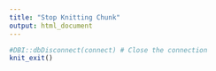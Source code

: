 ---
title: "Stop Knitting Chunk"
output: html_document
---

```{r, stop_knitting}

#DBI::dbDisconnect(connect) # Close the connection
knit_exit()

```


